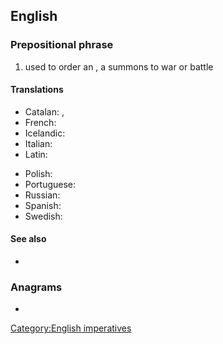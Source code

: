 ==English==

===Prepositional phrase===
{{en-PP}}

# used to order an {{l|en|attack}}, a summons to war or battle

====Translations====
{{trans-top|to arms}}
* Catalan: {{t|ca|a armes!}}, {{t|ca|a les armes!}}
* French: {{t|fr|aux armes !}}
* Icelandic: {{t|is|til vopna!}}
* Italian: {{t|it|all'arme!}}
* Latin: {{t|la|ad arma!}}
{{trans-mid}}
* Polish: {{t|pl|do broni!}}
* Portuguese: {{t|pt|às armas!}}
* Russian: {{t|ru|к ору́жию!|sc=Cyrl}}
* Spanish: {{t|es|¡a las armas!}}
* Swedish: {{t|sv|i gevär!}}
{{trans-bottom}}

====See also====
* {{l|en|bred to arms}} {{gloss|someone educated to the profession of a {{l|en|soldier}}}}

===Anagrams===
* {{anagrams|en|Mastro|Mostar|Mostra|Stroma|stroam|stroma|tormas}}

[[Category:English imperatives]]